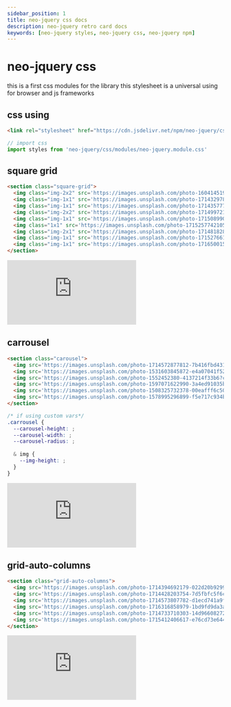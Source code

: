 ```yaml
---
sidebar_position: 1
title: neo-jquery css docs
description: neo-jquery retro card docs
keywords: [neo-jquery styles, neo-jquery css, neo-jquery npm]
---
```


# neo-jquery css

this is a first css modules for the library this stylesheet is a universal using for browser and js frameworks

## css using

```html
<link rel="stylesheet" href="https://cdn.jsdelivr.net/npm/neo-jquery/css/modules/neo-jquery.module.css" />
```

```js
// import css
import styles from 'neo-jquery/css/modules/neo-jquery.module.css'
```

## square grid

``` html
<section class="square-grid">
  <img class="img-2x2" src='https://images.unsplash.com/photo-1604145195376-e2c8195adf29?crop=entropy&cs=tinysrgb&fit=max&fm=jpg&ixid=M3wzMjM4NDZ8MHwxfHJhbmRvbXx8fHx8fHx8fDE3MTY5NDY5OTl8&ixlib=rb-4.0.3&q=80&w=400' alt=''>
  <img class="img-1x1" src='https://images.unsplash.com/photo-1714329781250-64b9125f689c?crop=entropy&cs=tinysrgb&fit=max&fm=jpg&ixid=M3wzMjM4NDZ8MHwxfHJhbmRvbXx8fHx8fHx8fDE3MTY5NDY5OTl8&ixlib=rb-4.0.3&q=80&w=400' alt=''>
  <img class="img-1x1" src='https://images.unsplash.com/photo-1714357779320-235515316e22?crop=entropy&cs=tinysrgb&fit=max&fm=jpg&ixid=M3wzMjM4NDZ8MHwxfHJhbmRvbXx8fHx8fHx8fDE3MTY5NDY5OTl8&ixlib=rb-4.0.3&q=80&w=400' alt=''>
  <img class="img-2x2" src='https://images.unsplash.com/photo-1714997219788-660af304f464?crop=entropy&cs=tinysrgb&fit=max&fm=jpg&ixid=M3wzMjM4NDZ8MHwxfHJhbmRvbXx8fHx8fHx8fDE3MTY5NDY5OTl8&ixlib=rb-4.0.3&q=80&w=400' alt=''>
  <img class="img-1x1" src='https://images.unsplash.com/photo-1715089908179-46e5bfa8a44a?crop=entropy&cs=tinysrgb&fit=max&fm=jpg&ixid=M3wzMjM4NDZ8MHwxfHJhbmRvbXx8fHx8fHx8fDE3MTY5NDY5OTl8&ixlib=rb-4.0.3&q=80&w=400' alt=''>
  <img class="1x1" src='https://images.unsplash.com/photo-1715257742105-b4f626ce3c2d?crop=entropy&cs=tinysrgb&fit=max&fm=jpg&ixid=M3wzMjM4NDZ8MHwxfHJhbmRvbXx8fHx8fHx8fDE3MTY5NDY5OTl8&ixlib=rb-4.0.3&q=80&w=400' alt=''>
  <img class="img-2x1" src='https://images.unsplash.com/photo-1714818282987-7d61de55302e?crop=entropy&cs=tinysrgb&fit=max&fm=jpg&ixid=M3wzMjM4NDZ8MHwxfHJhbmRvbXx8fHx8fHx8fDE3MTY5NDkwNTN8&ixlib=rb-4.0.3&q=80&w=400' alt=''>
  <img class="img-1x1" src='https://images.unsplash.com/photo-1715276611450-c4f735a0f7e6?crop=entropy&cs=tinysrgb&fit=max&fm=jpg&ixid=M3wzMjM4NDZ8MHwxfHJhbmRvbXx8fHx8fHx8fDE3MTY5NDkwNTN8&ixlib=rb-4.0.3&q=80&w=400' alt=''>
  <img class="img-1x1" src='https://images.unsplash.com/photo-1716500158551-2832edbe6eb4?crop=entropy&cs=tinysrgb&fit=max&fm=jpg&ixid=M3wzMjM4NDZ8MHwxfHJhbmRvbXx8fHx8fHx8fDE3MTY5NDkwNTN8&ixlib=rb-4.0.3&q=80&w=400' alt=''>
</section>
```

<iframe 
	height={300} 
	style={{width: '100%'}} 
	scrolling="no" 
	title="square-grid" 
	src="https://codepen.io/omega5300/embed/oNRYrLK?default-tab=html%2Cresult" 
	frameborder="no" 
	loading="lazy" 
	allowtransparency="true" 
	allowfullscreen="true">
  See the Pen <a href="https://codepen.io/omega5300/pen/oNRYrLK">
  square-grid</a> by julian cordoba (<a href="https://codepen.io/omega5300">@omega5300</a>)
  on <a href="https://codepen.io">CodePen</a>.
</iframe>

## carrousel

```html
<section class="carousel">
  <img src='https://images.unsplash.com/photo-1714572877812-7b416fbd4314?crop=entropy&cs=tinysrgb&fit=max&fm=jpg&ixid=M3wzMjM4NDZ8MHwxfHJhbmRvbXx8fHx8fHx8fDE3MTY5NTExMTJ8&ixlib=rb-4.0.3&q=80&w=400' alt=''>
  <img src='https://images.unsplash.com/photo-1531603845872-e4a07041f521?crop=entropy&cs=tinysrgb&fit=max&fm=jpg&ixid=M3wzMjM4NDZ8MHwxfHJhbmRvbXx8fHx8fHx8fDE3MTY5NTExMzR8&ixlib=rb-4.0.3&q=80&w=400' alt=''>
  <img src='https://images.unsplash.com/photo-1552452380-4137214f33b6?crop=entropy&cs=tinysrgb&fit=max&fm=jpg&ixid=M3wzMjM4NDZ8MHwxfHJhbmRvbXx8fHx8fHx8fDE3MTY5NTExMzR8&ixlib=rb-4.0.3&q=80&w=400' alt=''>
  <img src='https://images.unsplash.com/photo-1597071622990-3a4ed91035b0?crop=entropy&cs=tinysrgb&fit=max&fm=jpg&ixid=M3wzMjM4NDZ8MHwxfHJhbmRvbXx8fHx8fHx8fDE3MTY5NTExMzR8&ixlib=rb-4.0.3&q=80&w=400' alt=''>
  <img src='https://images.unsplash.com/photo-1508325732378-00eafff6c504?crop=entropy&cs=tinysrgb&fit=max&fm=jpg&ixid=M3wzMjM4NDZ8MHwxfHJhbmRvbXx8fHx8fHx8fDE3MTY5NTExODh8&ixlib=rb-4.0.3&q=80&w=400' alt=''>
  <img src='https://images.unsplash.com/photo-1578995296899-f5e717c934b0?crop=entropy&cs=tinysrgb&fit=max&fm=jpg&ixid=M3wzMjM4NDZ8MHwxfHJhbmRvbXx8fHx8fHx8fDE3MTY5NTExODh8&ixlib=rb-4.0.3&q=80&w=400' alt=''>
</section>
```

```css
/* if using custom vars*/
.carrousel {
  --carousel-height: ;
  --carousel-width: ;
  --carousel-radius: ;
	
  & img {
    --img-height: ;
  }
}
```

<iframe 
	height={300} 
	style={{ width: '100%' }}
	scrolling="no" 
	title="css-carrousel" 
	src="https://codepen.io/omega5300/embed/PovbrjW?default-tab=html%2Cresult" 
	frameborder="no" 
	loading="lazy" 
	allowtransparency="true" 
	allowfullscreen="true"
>
  See the Pen <a href="https://codepen.io/omega5300/pen/PovbrjW">
  css-carrousel</a> by julian cordoba (<a href="https://codepen.io/omega5300">@omega5300</a>)
  on <a href="https://codepen.io">CodePen</a>.
</iframe>

## grid-auto-columns

```html
<section class="grid-auto-columns">
  <img src='https://images.unsplash.com/photo-1714394692179-022d20b92995?crop=entropy&cs=tinysrgb&fit=max&fm=jpg&ixid=M3wzMjM4NDZ8MHwxfHJhbmRvbXx8fHx8fHx8fDE3MTY5NTIzNjB8&ixlib=rb-4.0.3&q=80&w=400' alt=''>
  <img src='https://images.unsplash.com/photo-1714428203754-7d5fbfc5f6c0?crop=entropy&cs=tinysrgb&fit=max&fm=jpg&ixid=M3wzMjM4NDZ8MHwxfHJhbmRvbXx8fHx8fHx8fDE3MTY5NTIzNjB8&ixlib=rb-4.0.3&q=80&w=400' alt=''>
  <img src='https://images.unsplash.com/photo-1714573807782-d1ecd741a9fc?crop=entropy&cs=tinysrgb&fit=max&fm=jpg&ixid=M3wzMjM4NDZ8MHwxfHJhbmRvbXx8fHx8fHx8fDE3MTY5NTIzNjB8&ixlib=rb-4.0.3&q=80&w=400' alt=''>
  <img src='https://images.unsplash.com/photo-1716316858979-1bd9fd9da3a5?crop=entropy&cs=tinysrgb&fit=max&fm=jpg&ixid=M3wzMjM4NDZ8MHwxfHJhbmRvbXx8fHx8fHx8fDE3MTY5NTIzNjB8&ixlib=rb-4.0.3&q=80&w=400' alt=''>
  <img src='https://images.unsplash.com/photo-1714733710303-14d96608272a?crop=entropy&cs=tinysrgb&fit=max&fm=jpg&ixid=M3wzMjM4NDZ8MHwxfHJhbmRvbXx8fHx8fHx8fDE3MTY5NTI5OTV8&ixlib=rb-4.0.3&q=80&w=400' alt=''>
  <img src='https://images.unsplash.com/photo-1715412406617-e76cd73e644d?crop=entropy&cs=tinysrgb&fit=max&fm=jpg&ixid=M3wzMjM4NDZ8MHwxfHJhbmRvbXx8fHx8fHx8fDE3MTY5NTI5OTV8&ixlib=rb-4.0.3&q=80&w=400' alt=''>
</section>
```

<iframe 
	height={300}
	style={{ width: '100%' }}
	scrolling="no" 
	title="grid-auto-columns" 
	src="https://codepen.io/omega5300/embed/ExzNBLB?default-tab=html%2Cresult" 
	frameborder="no" 
	loading="lazy" 
	allowtransparency="true" 
	allowfullscreen="true"
>
  See the Pen <a href="https://codepen.io/omega5300/pen/ExzNBLB">
  grid-auto-columns</a> by julian cordoba (<a href="https://codepen.io/omega5300">@omega5300</a>)
  on <a href="https://codepen.io">CodePen</a>.
</iframe>
